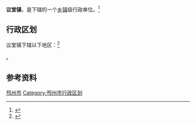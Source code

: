 {{中国乡级行政区|32/03/82/124/000}}

'''议堂镇'''，是{{PRC admin/fullname|32/03/82/124/000|3}}下辖的一个[[乡镇|乡镇]]级行政单位。<ref>{{PRC admin/ref sgc|{{PRC admin/parent|32/03/82/124/000}}}}</ref>

== 行政区划 ==

议堂镇下辖以下地区：<ref>{{PRC admin/ref sgc|32/03/82/124/000}}</ref>

{{PRC admin/children|32/03/82/124/000}}。

== 参考资料 ==

{{reflist}}

{{江苏省徐州市邳州市行政区划}}
{{江苏行政区划小作品}}
[[Category:徐州建制镇|邳州市]]
[[Category:邳州市行政区划|Category:邳州市行政区划]]